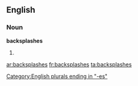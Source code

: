 ==English==

===Noun===
'''backsplashes'''

# {{plural of|[[backsplash]]}}

[[Category:English plurals ending in "-es"]]

[[ar:backsplashes]]
[[fr:backsplashes]]
[[ta:backsplashes]]